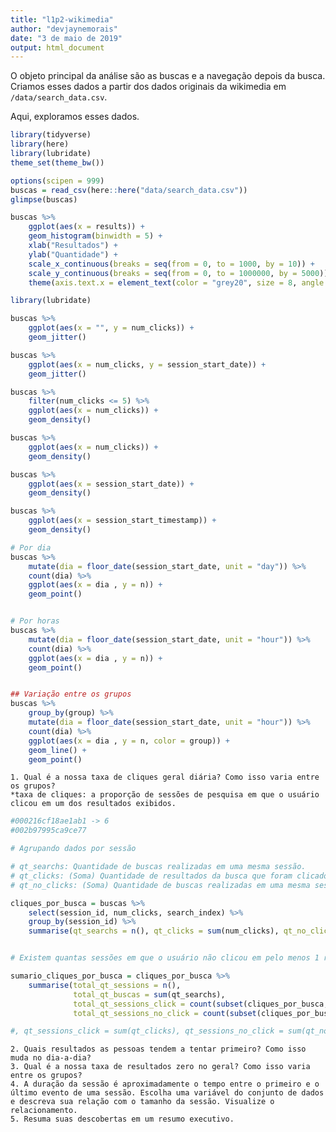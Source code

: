 ```yaml
---
title: "l1p2-wikimedia"
author: "devjaynemorais"
date: "3 de maio de 2019"
output: html_document
---
```


O objeto principal da análise são as buscas e a navegação depois da busca. Criamos esses dados a partir dos dados originais da wikimedia em `/data/search_data.csv`. 

Aqui, exploramos esses dados. 


     
```r
library(tidyverse)
library(here)
library(lubridate)
theme_set(theme_bw())
```

```r

options(scipen = 999)
buscas = read_csv(here::here("data/search_data.csv"))
glimpse(buscas)
```


```r
buscas %>% 
    ggplot(aes(x = results)) + 
    geom_histogram(binwidth = 5) +
    xlab("Resultados") +
    ylab("Quantidade") +
    scale_x_continuous(breaks = seq(from = 0, to = 1000, by = 10)) +
    scale_y_continuous(breaks = seq(from = 0, to = 1000000, by = 5000)) +
    theme(axis.text.x = element_text(color = "grey20", size = 8, angle = 90, hjust = .5, vjust = .5, face = "plain"))
```

```r
library(lubridate)

buscas %>% 
    ggplot(aes(x = "", y = num_clicks)) + 
    geom_jitter()

buscas %>% 
    ggplot(aes(x = num_clicks, y = session_start_date)) + 
    geom_jitter() 

buscas %>% 
    filter(num_clicks <= 5) %>% 
    ggplot(aes(x = num_clicks)) + 
    geom_density() 

buscas %>% 
    ggplot(aes(x = num_clicks)) + 
    geom_density() 

buscas %>% 
    ggplot(aes(x = session_start_date)) + 
    geom_density() 

buscas %>% 
    ggplot(aes(x = session_start_timestamp)) + 
    geom_density() 

# Por dia
buscas %>% 
    mutate(dia = floor_date(session_start_date, unit = "day")) %>% 
    count(dia) %>% 
    ggplot(aes(x = dia , y = n)) + 
    geom_point()


# Por horas
buscas %>% 
    mutate(dia = floor_date(session_start_date, unit = "hour")) %>% 
    count(dia) %>% 
    ggplot(aes(x = dia , y = n)) + 
    geom_point()


## Variação entre os grupos
buscas %>% 
    group_by(group) %>%
    mutate(dia = floor_date(session_start_date, unit = "hour")) %>% 
    count(dia) %>% 
    ggplot(aes(x = dia , y = n, color = group)) + 
    geom_line() +
    geom_point()

```

    1. Qual é a nossa taxa de cliques geral diária? Como isso varia entre os grupos?
    *taxa de cliques: a proporção de sessões de pesquisa em que o usuário clicou em um dos resultados exibidos.

```r
#000216cf18ae1ab1 -> 6
#002b97995ca9ce77

# Agrupando dados por sessão

# qt_searchs: Quantidade de buscas realizadas em uma mesma sessão.
# qt_clicks: (Soma) Quantidade de resultados da busca que foram clicados em uma mesma sessão.
# qt_no_clicks: (Soma) Quantidade de buscas realizadas em uma mesma sessão em que não obtiveram cliques em seus resultados.

cliques_por_busca = buscas %>% 
    select(session_id, num_clicks, search_index) %>% 
    group_by(session_id) %>%
    summarise(qt_searchs = n(), qt_clicks = sum(num_clicks), qt_no_clicks = sum(num_clicks == 0))


# Existem quantas sessões em que o usuário não clicou em pelo menos 1 resultado de busca? E quantas sessões em que não foram clicadas em nenhum resultado retornado?

sumario_cliques_por_busca = cliques_por_busca %>%
    summarise(total_qt_sessions = n(), 
              total_qt_buscas = sum(qt_searchs), 
              total_qt_sessions_click = count(subset(cliques_por_busca, qt_clicks != 0)), 
              total_qt_sessions_no_click = count(subset(cliques_por_busca, qt_clicks == 0)))

#, qt_sessions_click = sum(qt_clicks), qt_sessions_no_click = sum(qt_no_clicks)

```

    2. Quais resultados as pessoas tendem a tentar primeiro? Como isso muda no dia-a-dia?
    3. Qual é a nossa taxa de resultados zero no geral? Como isso varia entre os grupos?
    4. A duração da sessão é aproximadamente o tempo entre o primeiro e o último evento de uma sessão. Escolha uma variável do conjunto de dados e descreva sua relação com o tamanho da sessão. Visualize o relacionamento.
    5. Resuma suas descobertas em um resumo executivo.
